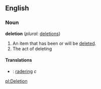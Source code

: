 {{subst:vfd}}

==English==

===Noun===
'''deletion'''  (''plural:'' [[deletions]])
#An item that has been or will be [[deleted]].
#The act of deleting

====Translations====
*{{sv}}: [[radering]] ''c''

[[pl:Deletion]]